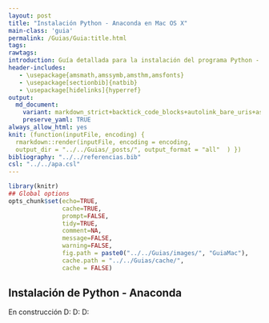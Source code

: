 ```yaml
---
layout: post
title: "Instalación Python - Anaconda en Mac OS X"
main-class: 'guia'
permalink: /Guias/Guia:title.html
tags: 
rawtags: 
introduction: Guía detallada para la instalación del programa Python - Anaconda en Mac OS X.
header-includes:
   - \usepackage{amsmath,amssymb,amsthm,amsfonts}
   - \usepackage[sectionbib]{natbib}
   - \usepackage[hidelinks]{hyperref}
output:
  md_document:
    variant: markdown_strict+backtick_code_blocks+autolink_bare_uris+ascii_identifiers+tex_math_single_backslash
    preserve_yaml: TRUE
always_allow_html: yes   
knit: (function(inputFile, encoding) {
  rmarkdown::render(inputFile, encoding = encoding,
  output_dir = "../../Guias/_posts/", output_format = "all"  ) })
bibliography: "../../referencias.bib"
csl: "../../apa.csl"
---
```


```r
library(knitr)
## Global options
opts_chunk$set(echo=TRUE,
               cache=TRUE,
               prompt=FALSE,
               tidy=TRUE,
               comment=NA,
               message=FALSE,
               warning=FALSE,
               fig.path = paste0("../../Guias/images/", "GuiaMac"),
               cache.path = "../../Guias/cache/",
               cache = FALSE)

```

## Instalación de Python - Anaconda

En construcción D: D: D: